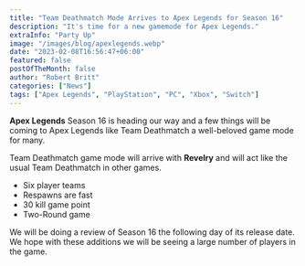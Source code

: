 ```yaml
---
title: "Team Deathmatch Mode Arrives to Apex Legends for Season 16"
description: "It's time for a new gamemode for Apex Legends."
extraInfo: "Party Up"
image: "/images/blog/apexlegends.webp"
date: "2023-02-08T16:56:47+06:00"
featured: false
postOfTheMonth: false
author: "Robert Britt"
categories: ["News"]
tags: ["Apex Legends", "PlayStation", "PC", "Xbox", "Switch"]
---
```


**Apex Legends** Season 16 is heading our way and a few things will be coming to Apex Legends like Team Deathmatch a well-beloved game mode for many.

Team Deathmatch game mode will arrive with **Revelry** and will act like the usual Team Deathmatch in other games.

- Six player teams
- Respawns are fast
- 30 kill game point
- Two-Round game

We will be doing a review of Season 16 the following day of its release date. We hope with these additions we will be seeing a large number of players in the game.
